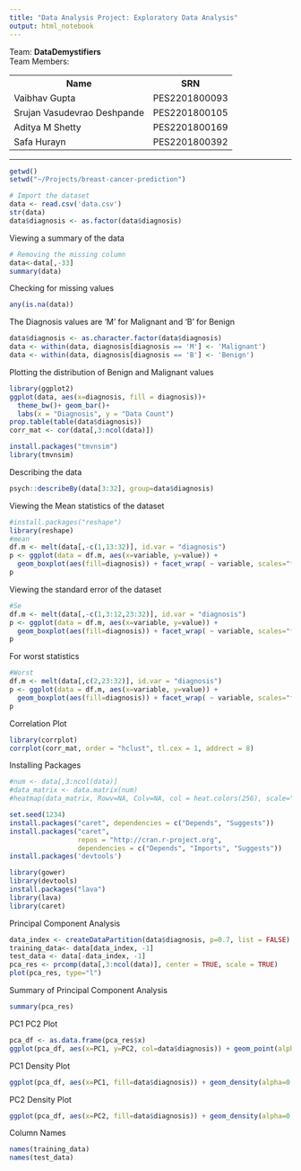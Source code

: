 ```yaml
---
title: "Data Analysis Project: Exploratory Data Analysis"
output: html_notebook
---
```

Team: **DataDemystifiers**  
Team Members:
<table>
<tr><th>Name</th><th>SRN</th></tr>
<tr><td>Vaibhav Gupta</td><td>PES2201800093</td></tr>
<tr><td>Srujan Vasudevrao Deshpande</td><td>PES2201800105</td></tr>
<tr><td>Aditya M Shetty</td><td>PES2201800169</td></tr>
<tr><td>Safa Hurayn</td><td>PES2201800392</td></tr>
</table>


<hr>
```r
getwd()
setwd("~/Projects/breast-cancer-prediction")
```


```r
# Import the dataset
data <- read.csv('data.csv')
str(data)
data$diagnosis <- as.factor(data$diagnosis)
```

Viewing a summary of the data
```r
# Removing the missing column
data<-data[,-33]
summary(data)
```

Checking for missing values
```r
any(is.na(data))
```

The Diagnosis values are 'M' for Malignant and 'B' for Benign
```r
data$diagnosis <- as.character.factor(data$diagnosis)
data <- within(data, diagnosis[diagnosis == 'M'] <- 'Malignant')
data <- within(data, diagnosis[diagnosis == 'B'] <- 'Benign')
```

Plotting the distribution of Benign and Malignant values
```r
library(ggplot2)
ggplot(data, aes(x=diagnosis, fill = diagnosis))+
  theme_bw()+ geom_bar()+
  labs(x = "Diagnosis", y = "Data Count")
prop.table(table(data$diagnosis))
corr_mat <- cor(data[,3:ncol(data)])
```
```r
install.packages("tmvnsim")
library(tmvnsim)
```

Describing the data
```r
psych::describeBy(data[3:32], group=data$diagnosis)
```

Viewing the Mean statistics of the dataset
```r
#install.packages("reshape")
library(reshape)
#mean
df.m <- melt(data[,-c(1,13:32)], id.var = "diagnosis")
p <- ggplot(data = df.m, aes(x=variable, y=value)) +
  geom_boxplot(aes(fill=diagnosis)) + facet_wrap( ~ variable, scales="free")+ xlab("Variables") + ylab("")+ guides(fill=guide_legend(title="Group"))
p
```

Viewing the standard error of the dataset
```r
#Se
df.m <- melt(data[,-c(1,3:12,23:32)], id.var = "diagnosis")
p <- ggplot(data = df.m, aes(x=variable, y=value)) +
  geom_boxplot(aes(fill=diagnosis)) + facet_wrap( ~ variable, scales="free")+ xlab("Variables") + ylab("")+ guides(fill=guide_legend(title="Group"))
p
```

For worst statistics
```r
#Worst
df.m <- melt(data[,c(2,23:32)], id.var = "diagnosis")
p <- ggplot(data = df.m, aes(x=variable, y=value)) +
  geom_boxplot(aes(fill=diagnosis)) + facet_wrap( ~ variable, scales="free")+ xlab("Variables") + ylab("")+ guides(fill=guide_legend(title="Group"))
p
```

Correlation Plot
```r
library(corrplot)
corrplot(corr_mat, order = "hclust", tl.cex = 1, addrect = 8)
```

Installing Packages
```r
#num <- data[,3:ncol(data)]
#data_matrix <- data.matrix(num)
#heatmap(data_matrix, Rowv=NA, Colv=NA, col = heat.colors(256), scale="column", margins=c(5,10))

set.seed(1234)
install.packages("caret", dependencies = c("Depends", "Suggests"))
install.packages("caret",
                 repos = "http://cran.r-project.org",
                 dependencies = c("Depends", "Imports", "Suggests"))
install.packages('devtools')

library(gower)
library(devtools)
install.packages("lava")
library(lava)
library(caret)
```

Principal Component Analysis
```r
data_index <- createDataPartition(data$diagnosis, p=0.7, list = FALSE)
training_data<- data[data_index, -1]
test_data <- data[-data_index, -1]
pca_res <- prcomp(data[,3:ncol(data)], center = TRUE, scale = TRUE)
plot(pca_res, type="l")
```
Summary of Principal Component Analysis
```r
summary(pca_res)
```

PC1 PC2 Plot
```r
pca_df <- as.data.frame(pca_res$x)
ggplot(pca_df, aes(x=PC1, y=PC2, col=data$diagnosis)) + geom_point(alpha=0.5)
```

PC1 Density Plot
```r
ggplot(pca_df, aes(x=PC1, fill=data$diagnosis)) + geom_density(alpha=0.25)
```

PC2 Density Plot
```r
ggplot(pca_df, aes(x=PC2, fill=data$diagnosis)) + geom_density(alpha=0.25)
```

Column Names
```r
names(training_data)
names(test_data)

```
